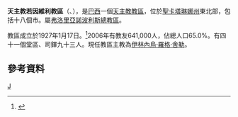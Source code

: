 {{Infobox Roman Catholic diocese
|name=若因維利
|jurisdiction=教區
|latin = Dioecesis Ioinvillensis
|image =
|caption =
|location = [[巴西|巴西]]
|territory = [[聖卡塔琳娜州|聖卡塔琳娜州]]東北部
|population = 641,000
|rite = [[罗马礼|罗马礼]]
|patron = 
|province = 弗洛里亞諾波利斯
|established = 1927年
|cathedral =  聖方濟沙勿略主教座堂 
|co-cathedral =
|leadership = 主教
|website =[http://www.diocesejoinville.com.br/ 官方網頁]
|patriarch= 
|metropolitan = 
|ordinary = 伊林內烏·羅格·舍勒
|coadjutor archbishop =
|coadjutor bishop =
|auxiliary =
|emeritus =
}}
'''天主教若因維利教區'''（{{lang-la|Dioecesis Ioinvillensis}}、{{lang-pt|Diocese de Joinville}}），是[[巴西|巴西]]一個[[天主教|天主教]][[教區|教區]]，位於[[聖卡塔琳娜州|聖卡塔琳娜州]]東北部，包括十八個市。屬[[天主教弗洛里亞諾波利斯總教區|弗洛里亞諾波利斯總教區]]。

教區成立於1927年1月17日。<ref>{{cite journal
|journal=[[宗座公報|宗座公報]]
|publisher=梵蒂岡出版社
|date=1927年
|volume=19
|title=''Inter praecipuas''
|page=172
|url=http://www.vatican.va/archive/aas/documents/AAS%2019%20%5B1927%5D%20-%20ocr.pdf
|access-date=2013-12-25
|archive-date=2013-03-03
|archive-url=https://web.archive.org/web/20130303051623/http://www.vatican.va/archive/aas/documents/AAS%2019%20%5B1927%5D%20-%20ocr.pdf
|dead-url=no
}}</ref>2006年有教友641,000人，佔總人口65.0%。有四十一個堂區、司鐸九十三人。現任教區主教為[[伊林內烏·羅格·舍勒|伊林內烏·羅格·舍勒]]。

==參考資料==
{{reflist}}
[[Category:巴西天主教教區|J]]